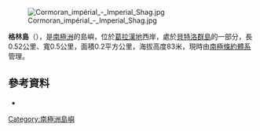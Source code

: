 {{coord|69|19|S|64|09|W|source:ATS|display=title}}

[[Image:Cormoran_impérial_-_Imperial_Shag.jpg|thumb]]

'''格林島'''（{{lang-en|Green Island}}），是[[南極洲|南極洲]]的島嶼，位於[[葛拉漢地|葛拉漢地]]西岸，處於[[貝特洛群島|貝特洛群島]]的一部分，長0.52公里、寬0.5公里，面積0.2平方公里，海拔高度83米，現時由[[南極條約體系|南極條約體系]]管理。

==參考資料==
*{{usgs-gazetteer}}

{{DEFAULTSORT:Green Island}}
[[Category:南極洲島嶼|Category:南極洲島嶼]]


{{GrahamCoast-geo-stub}}